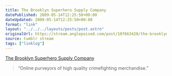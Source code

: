 ```yaml
---
title: The Brooklyn Superhero Supply Company
datePublished: 2009-05-14T12:25:50+00:00
dateUpdated: 2009-05-14T12:25:50+00:00
format: "link"
layout: "../../../layouts/posts/post.astro"
originalUrl: https://stream.anglepoised.com/post/107663420/the-brooklyn-superhero-supply-company
source: tumblr stream
tags: ["linklog"]
---
```


[The Brooklyn Superhero Supply Company][1]

> &ldquo;Online purveyors of high quality crimefighting merchandise.&rdquo;

[1]: http://www.superherosupplies.com/
